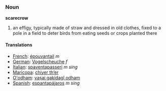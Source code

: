 ===Noun===
'''scarecrow'''

#an effigy, typically made of straw and dressed in old clothes, fixed to a pole in a field to deter birds from eating seeds or crops planted there

====Translations====
*[[French]]: [[épouvantail]] ''m''
*[[German]]: [[Vogelscheuche]] ''f''
*[[Italian]]: [[spaventapasseri]] ''m sing''
*[[Maricopa]]: [[chiyer thʼer]]
*[[O'odham]]: [[vaṣai gakidagĭ odham]]
*[[Spanish]]: [[espantapájaros]] ''m sing''